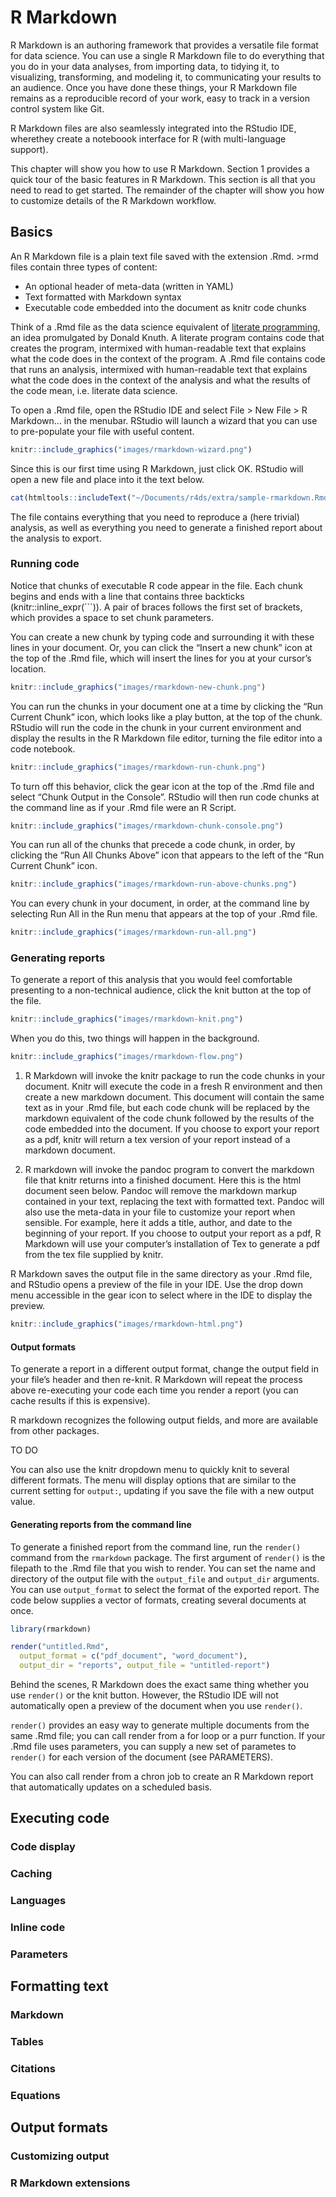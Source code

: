 # R Markdown

R Markdown is an authoring framework that provides a versatile file format for data science. You can use a single R Markdown file to do everything that you do in your data analyses, from importing data, to tidying it, to visualizing, transforming, and modeling it, to communicating your results to an audience. Once you have done these things, your R Markdown file remains as a reproducible record of your work, easy to track in a version control system like Git. 

R Markdown files are also seamlessly integrated into the RStudio IDE, wherethey create a noteboook interface for R (with multi-language support).

This chapter will show you how to use R Markdown. Section 1 provides a quick tour of the basic features in R Markdown. This section is all that you need to read to get started. The remainder of the chapter will show you how to customize details of the R Markdown workflow.

## Basics

An R Markdown file is a plain text file saved with the extension .Rmd. >rmd files contain three types of content:

* An optional header of meta-data (written in YAML)
* Text formatted with Markdown syntax
* Executable code embedded into the document as knitr code chunks

Think of a .Rmd file as the data science equivalent of [literate programming](https://en.wikipedia.org/wiki/Literate_programming), an idea promulgated by Donald Knuth. A literate program contains code that creates the program, intermixed with human-readable text that explains what the code does in the context of the program. A .Rmd file contains code that runs an analysis, intermixed with human-readable text that explains what the code does in the context of the analysis and what the results of the code mean, i.e. literate data science.

To open a .Rmd file, open the RStudio IDE and select File > New File > R Markdown... in the menubar. RStudio will launch a wizard that you can use to pre-populate your file with useful content. 

```r
knitr::include_graphics("images/rmarkdown-wizard.png")
```

Since this is our first time using R Markdown, just click OK. RStudio will open a new file and place into it the text below.

```r
cat(htmltools::includeText("~/Documents/r4ds/extra/sample-rmarkdown.Rmd"))
```

The file contains everything that you need to reproduce a (here trivial) analysis, as well as everything you need to generate a finished report about the analysis to export.

### Running code

Notice that chunks of executable R code appear in the file. Each chunk begins and ends with a line that contains three backticks (knitr::inline_expr(```)). A pair of braces follows the first set of brackets, which provides a space to set chunk parameters.

You can create a new chunk by typing code and surrounding it with these lines in your document. Or, you can click the "Insert a new chunk" icon at the top of the .Rmd file, which will insert the lines for you at your cursor's location.

```r
knitr::include_graphics("images/rmarkdown-new-chunk.png")
```

You can run the chunks in your document one at a time by clicking the "Run Current Chunk" icon, which looks like a play button, at the top of the chunk. RStudio will run the code in the chunk in your current environment and display the results in the R Markdown file editor, turning the file editor into a code notebook.

```r
knitr::include_graphics("images/rmarkdown-run-chunk.png")
```

To turn off this behavior, click the gear icon at the top of the .Rmd file and select "Chunk Output in the Console". RStudio will then run code chunks at the command line as if your .Rmd file were an R Script.

```r
knitr::include_graphics("images/rmarkdown-chunk-console.png")
```

You can run all of the chunks that precede a code chunk, in order, by clicking the "Run All Chunks Above" icon that appears to the left of the "Run Current Chunk" icon.

```r
knitr::include_graphics("images/rmarkdown-run-above-chunks.png")
```

You can every chunk in your document, in order, at the command line by selecting Run All in the Run menu that appears at the top of your .Rmd file.

```r
knitr::include_graphics("images/rmarkdown-run-all.png")
```


### Generating reports

To generate a report of this analysis that you would feel comfortable presenting to a non-technical audience, click the knit button at the top of the file. 

```r
knitr::include_graphics("images/rmarkdown-knit.png")
```

When you do this, two things will happen in the background.

```r
knitr::include_graphics("images/rmarkdown-flow.png")
```

1. R Markdown will invoke the knitr package to run the code chunks in your document. Knitr will execute the code in a fresh R environment and then create a new markdown document. This document will contain the same text as in your .Rmd file, but each code chunk will be replaced by the markdown equivalent of the code chunk followed by the results of the code embedded into the document. If you choose to export your report as a pdf, knitr will return a tex version of your report instead of a markdown document.

2. R markdown will invoke the pandoc program to convert the markdown file that knitr returns into a finished document. Here this is the html document seen below. Pandoc will remove the markdown markup contained in your text, replacing the text with formatted text. Pandoc will also use the meta-data in your file to customize your report when sensible. For example, here it adds a title, author, and date to the beginning of your report. If you choose to output your report as a pdf, R Markdown will use your computer's installation of Tex to generate a pdf from the tex file supplied by knitr.

R Markdown saves the output file in the same directory as your .Rmd file, and RStudio opens a preview of the file in your IDE. Use the drop down menu accessible in the gear icon to select where in the IDE to display the preview.

```r
knitr::include_graphics("images/rmarkdown-html.png")
```

#### Output formats

To generate a report in a different output format, change the output field in your file's header and then re-knit. R Markdown will repeat the process above re-executing your code each time you render a report (you can cache results if this is expensive).

R markdown recognizes the following output fields, and more are available from other packages.

TO DO

You can also use the knitr dropdown menu to quickly knit to several different formats. The menu will display options that are similar to the current setting for `output:`, updating if you save the file with a new output value.

#### Generating reports from the command line

To generate a finished report from the command line, run the `render()` command from the `rmarkdown` package. The first argument of `render()` is the filepath to the .Rmd file that you wish to render. You can set the name and directory of the output file with the `output_file` and `output_dir` arguments. You can use `output_format` to select the format of the exported report. The code below supplies a vector of formats, creating several documents at once.

```r
library(rmarkdown)

render("untitled.Rmd", 
  output_format = c("pdf_document", "word_document"), 
  output_dir = "reports", output_file = "untitled-report")
```

Behind the scenes, R Markdown does the exact same thing whether you use `render()` or the knit button. However, the RStudio IDE will not automatically open a preview of the document when you use `render()`.

`render()` provides an easy way to generate multiple documents from the same .Rmd file; you can call render from a for loop or a purr function. If your .Rmd file uses parameters, you can supply a new set of parametes to `render()` for each version of the document (see PARAMETERS).

You can also call render from a chron job to create an R Markdown report that automatically updates on a scheduled basis.

## Executing code

### Code display

### Caching

### Languages

### Inline code

### Parameters

## Formatting text

### Markdown

### Tables

### Citations

### Equations

## Output formats

### Customizing output

### R Markdown extensions


